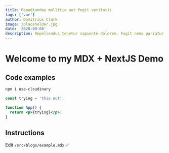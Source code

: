 ```yaml
---
title: Repudiandae mollitia aut fugit veritatis
tags: ['vue']
author: Domitrius Clark
image: /placeholder.jpg
date: '2020-09-08'
description: Repellendus tenetur sapiente dolorem. Fugit nemo pariatur laboriosam repellendus. Beatae repellendus sit excepturi ex repellendus ipsam.
---
```


# Welcome to my MDX + NextJS Demo

## Code examples

```bash
npm i use-cloudinary
```

```jsx
const trying = 'this out';

function App() {
  return <p>{trying}</p>;
}
```

## Instructions

Edit `/src/blogs/example.mdx` ✅
